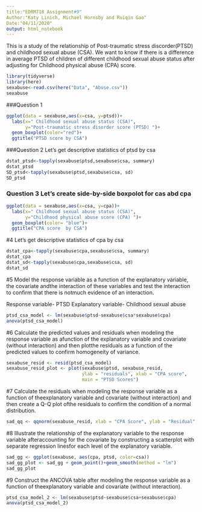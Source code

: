 ---
title:"EDRM718 Assignment#9"
Author:"Katy Linich, Michael Hornsby and Ruiqin Gao"
Date:"04/11/2020"
output: html_notebook
---
This is a study of the relationship of Post-traumatic stress discorder(PTSD) and childhood sexual abuse (CSA). We want to know if there is a difference in average PTSD of children of different childhood sexual abuse status after adjusting for Childhood physical abuse (CPA) score.
```{r include=FALSE}
library(tidyverse)
library(here)
sexabuse<-read.csv(here("Data", "Abuse.csv"))
sexabuse

```
###Question 1
```{r}
ggplot(data = sexabuse,aes(x=csa, y=ptsd))+
  labs(x=" Childhood sexual abuse status (CSA)",
       y="Post-traumatic stress disorder score (PTSD) ")+
  geom_boxplot(color="red")+
  ggtitle("PTSD score by CSA")
```
###Question 2 Let's get descriptive statistics of ptsd by csa
```{r}
dstat_ptsd<-tapply(sexabuse$ptsd,sexabuse$csa, summary)
dstat_ptsd
SD_ptsd<-tapply(sexabuse$ptsd,sexabuse$csa, sd)
SD_ptsd
```
### Question 3 Let's create side-by-side boxpolot for cas abd cpa
```{r}
ggplot(data = sexabuse,aes(x=csa, y=cpa))+
  labs(x=" Childhood sexual abuse status (CSA)",
       y="Childhood physical abuse score (CPA) ")+
  geom_boxplot(color= "blue")+
  ggtitle("CPA score  by CSA")
```
#4 Let's get descriptive statistics of cpa by csa
```{r}
dstat_cpa<-tapply(sexabuse$cpa,sexabuse$csa, summary)
dstat_cpa
dstat_sd<-tapply(sexabuse$cpa,sexabuse$csa, sd)
dstat_sd
```

#5 Model the response variable as a function of the explanatory variable, the covariate andthe interaction of these variables and test the interaction to confirm that there is notmuch evidence of an interaction.

Response variable- PTSD
Explanatory variable- Childhood sexual abuse

```{r}
ptsd_csa_model <- lm(sexabuse$ptsd~sexabuse$csa*sexabuse$cpa)
anova(ptsd_csa_model)
```

#6 Calculate the predicted values and residuals when modeling the response variable as afunction of the explanatory variable and covariate (without interaction) and then plotthe residuals as a function of the predicted values to confirm homogeneity of variance.

```{r}
sexabuse_resid <- resid(ptsd_csa_model)
sexabuse_resid_plot <- plot(sexabuse$ptsd, sexabuse_resid, 
                            ylab = "residuals", xlab = "CPA score",
                            main = "PTSD Scores")
```

#7 Calculate the residuals when modeling the response variable as a function of theexplanatory variable and covariate (without interaction) and then create a Q-Q plot ofthe residuals to confirm the condition of a normal distribution.

```{r}
sad_qq <- qqnorm(sexabuse_resid, xlab = "CPA Score", ylab = "Residual", plot.it = TRUE)
```

#8 Illustrate the relationship of the explanatory variable to the response variable afteraccounting for the covariate by constructing a scatterplot with separate regression linesfor each level of the explanatory variable.

```{r}
sad_gg <- ggplot(sexabuse, aes(cpa, ptsd, color=csa))
sad_gg_plot <- sad_gg + geom_point()+geom_smooth(method = "lm")
sad_gg_plot
```

#9 Construct the ANCOVA table after modeling the response variable as a function of theexplanatory variable and covariate (without interaction).

```{r}
ptsd_csa_model_2 <- lm(sexabuse$ptsd~sexabuse$csa+sexabuse$cpa)
anova(ptsd_csa_model_2)
```

